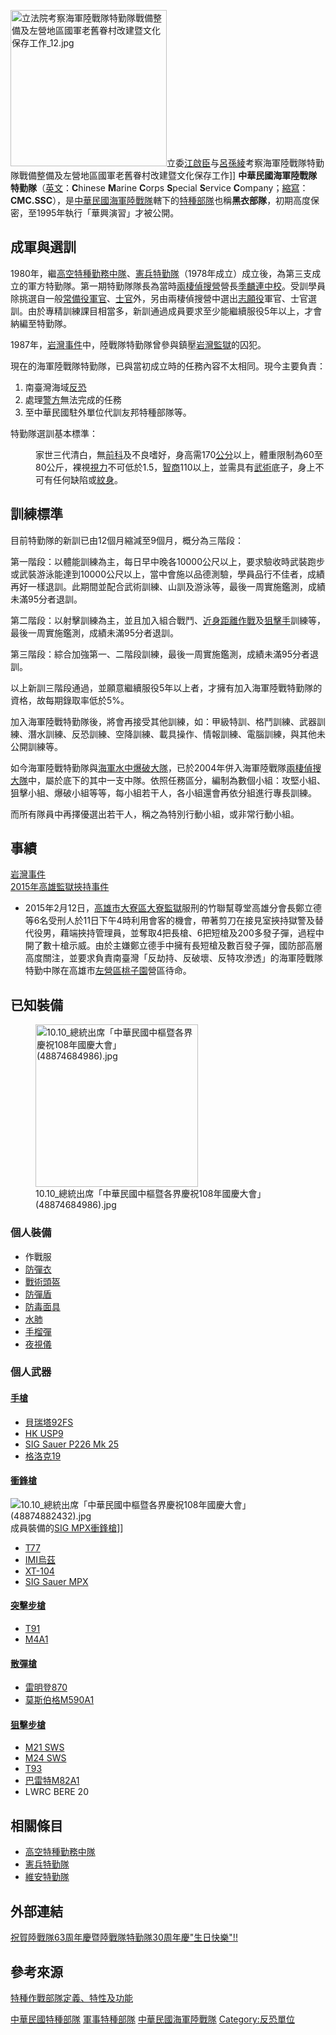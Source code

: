 {{NoteTA
|G1=Firearms
|G2=Military
|G3=長度單位
|G4=地區用語
|G5=地名
}}
{{Infobox Military Unit
| 名稱 = 中華民國海軍陸戰隊特勤隊<br /><small>Chinese Marine Corps Special Service Company
| 圖片 = [[File:黑衣部隊̠03.jpg|280px]]
| 圖片說明 = 海軍陸戰隊特勤隊
| 時期 = 1978年—
| 國家 = {{ROC}}
| 效忠 = {{ROC}}
| 軍種 = {{flagicon image|Republic of China Marine Corps Flag.svg}} [[中華民國海軍陸戰隊|中華民國海軍陸戰隊]]
| 種類 = 特種勤務
| 功能 = [[反恐|反恐]]、處理警方無法完成的任務、代訓友邦特種部隊等 
| 規模 = 
| 隸屬 = {{ROCN}}
| 駐地 = [[高雄市|高雄市]][[鼓山區|鼓山區]][[壽山_(高雄市)|壽山]]壽山營區
| 裝備 = 
| 別稱 = 黑衣部隊
| 守護 = 
| 格言 = 一次殲滅
| 顏色 = 
| 隊歌 = 
| 吉祥物 = 
| 戰役 = 岩灣監獄暴動
| 隊慶 = 
| 獎章 = 
| 榮譽 = 
| 現任指揮官 = 
| 象徵指揮官 = 夏復華
| 著名指揮官 = 
| 佩章一 = 
| 佩章二 = 
| 佩章三 = 
| 佩章四 = 
}}
{{Refimprove||time=2018-01-05T19:03:28+00:00}}
[[File:立法院考察海軍陸戰隊特勤隊戰備整備及左營地區國軍老舊眷村改建暨文化保存工作_12.jpg|250px]]立委[[江啟臣|江啟臣]]与[[呂孫綾|呂孫綾]]考察海軍陸戰隊特勤隊戰備整備及左營地區國軍老舊眷村改建暨文化保存工作]]
'''中華民國海軍陸戰隊特勤隊'''（[[英文|英文]]：'''C'''hinese '''M'''arine '''C'''orps '''S'''pecial '''S'''ervice '''C'''ompany；[[縮寫|縮寫]]：'''CMC.SSC'''），是[[中華民國|中華民國]][[中華民國海軍陸戰隊|海軍陸戰隊]]轄下的[[特種部隊|特種部隊]]也稱'''黑衣部隊'''，初期高度保密，至1995年執行「華興演習」才被公開。

==成軍與選訓==
1980年，繼[[高空特種勤務中隊|高空特種勤務中隊]]、[[憲兵特勤隊|憲兵特勤隊]]（1978年成立）成立後，為第三支成立的軍方特勤隊。第一期特勤隊隊長為當時[[兩棲偵搜營|兩棲偵搜營]]營長[[季麟連|季麟連]][[中校|中校]]。受訓學員除挑選自一般[[常備役|常備役]][[軍官|軍官]]、[[士官|士官]]外，另由兩棲偵搜營中選出[[志願役|志願役]]軍官、士官選訓。由於專精訓練課目相當多，新訓通過成員要求至少能繼續服役5年以上，才會納編至特勤隊。

1987年，[[岩灣事件|岩灣事件]]中，陸戰隊特勤隊曾參與鎮壓[[岩灣監獄|岩灣監獄]]的囚犯。

現在的海軍陸戰隊特勤隊，已與當初成立時的任務內容不太相同。現今主要負責：
#南臺灣海域[[反恐|反恐]]
#處理[[中華民國警察|警方]]無法完成的任務
#至中華民國駐外單位代訓友邦特種部隊等。

特勤隊選訓基本標準：
:家世三代清白，無[[前科|前科]]及不良嗜好，身高需170[[公分|公分]]以上，體重限制為60至80公斤，裸視[[視力|視力]]不可低於1.5，[[智商|智商]]110以上，並需具有[[武術|武術]]底子，身上不可有任何缺陷或[[紋身|紋身]]。

==訓練標準==
目前特勤隊的新訓已由12個月縮減至9個月，概分為三階段：

第一階段：以體能訓練為主，每日早中晚各10000公尺以上，要求驗收時武裝跑步或武裝游泳能達到10000公尺以上，當中會施以品德測驗，學員品行不佳者，成績再好一樣退訓。此期間並配合武術訓練、山訓及游泳等，最後一周實施鑑測，成績未滿95分者退訓。

第二階段：以射擊訓練為主，並且加入組合戰鬥、[[近身距離作戰|近身距離作戰]]及[[狙擊手|狙擊手]]訓練等，最後一周實施鑑測，成績未滿95分者退訓。

第三階段：綜合加強第一、二階段訓練，最後一周實施鑑測，成績未滿95分者退訓。

以上新訓三階段通過，並願意繼續服役5年以上者，才擁有加入海軍陸戰特勤隊的資格，故每期錄取率低於5%。

加入海軍陸戰特勤隊後，將會再接受其他訓練，如：甲級特訓、格鬥訓練、武器訓練、潛水訓練、反恐訓練、空降訓練、載具操作、情報訓練、電腦訓練，與其他未公開訓練等。

如今海軍陸戰特勤隊與[[海軍水中爆破大隊|海軍水中爆破大隊]]，已於2004年併入海軍陸戰隊[[兩棲偵搜大隊|兩棲偵搜大隊]]中，屬於底下的其中一支中隊。依照任務區分，編制為數個小組：攻堅小組、狙擊小組、爆破小組等等，每小組若干人，各小組還會再依分組進行專長訓練。

而所有隊員中再擇優選出若干人，稱之為特別行動小組，或非常行動小組。

== 事績 ==
[[岩灣事件|岩灣事件]]<br />
[[2015年高雄監獄挾持事件|2015年高雄監獄挾持事件]]
*2015年2月12日，[[高雄市|高雄市]][[大寮區|大寮區]][[大寮監獄|大寮監獄]]服刑的竹聯幫尊堂高雄分會長鄭立德等6名受刑人於11日下午4時利用會客的機會，帶著剪刀在接見室挾持獄警及替代役男，藉端挾持管理員，並奪取4把長槍、6把短槍及200多發子彈，過程中開了數十槍示威。由於主嫌鄭立德手中擁有長短槍及數百發子彈，國防部高層高度關注，並要求負責南臺灣「反劫持、反破壞、反特攻滲透」的海軍陸戰隊特勤中隊在高雄市[[左營區|左營區]][[桃子園|桃子園]]營區待命。

== 已知裝備 ==
[[File:10.10_總統出席「中華民國中樞暨各界慶祝108年國慶大會」(48874684986).jpg|260px]]

===個人裝備===
*作戰服
*[[防彈衣|防彈衣]]
*[[戰術頭盔|戰術頭盔]]
*[[防彈盾|防彈盾]]
*[[防毒面具|防毒面具]]
*[[水肺|水肺]]
*[[手榴彈|手榴彈]]
*[[夜視儀|夜視儀]]

===個人武器===

====[[手槍|手槍]]====
*[[貝瑞塔92手槍|貝瑞塔92FS]]
*[[HK_USP手槍|HK USP9]]
*[[SIG_P226半自動手槍#P226_Mk_25|SIG Sauer P226 Mk 25]]
*[[格洛克19|格洛克19]]

====[[衝鋒槍|衝鋒槍]]====
[[File:10.10_總統出席「中華民國中樞暨各界慶祝108年國慶大會」(48874882432).jpg|thumb]]成員裝備的[[SIG_MPX衝鋒槍|SIG MPX衝鋒槍]]]]
*[[T77衝鋒槍|T77]]
*[[烏茲衝鋒槍|IMI烏茲]]
*[[XT-104衝鋒槍|XT-104]]
*[[SIG_MPX衝鋒槍|SIG Sauer MPX]]

====[[突擊步槍|突擊步槍]]====
*[[T91戰鬥步槍|T91]]
*[[M4卡賓槍|M4A1]]

====[[散彈槍|散彈槍]]====
*[[雷明登870泵動式霰彈槍|雷明登870]]
*[[莫斯伯格500泵動式霰彈槍|莫斯伯格M590A1]]

====[[狙擊步槍|狙擊步槍]]====
*[[M21狙擊手武器系統|M21 SWS]]
*[[M24狙擊手武器系統|M24 SWS]]
*[[T93狙擊步槍|T93]]
*[[巴雷特M82狙擊步槍#M82A1|巴雷特M82A1]]
* LWRC BERE 20

==相關條目==
*[[高空特種勤務中隊|高空特種勤務中隊]]
*[[憲兵特勤隊|憲兵特勤隊]]
*[[維安特勤隊|維安特勤隊]]

==外部連結==

[https://archive.is/20130105203424/http://tw.myblog.yahoo.com/k3k2211-wang/article?mid=15176 祝賀陸戰隊63周年慶暨陸戰隊特勤隊30周年慶"生日快樂"!! ]

==參考來源==
[http://nccur.lib.nccu.edu.tw/bitstream/140.119/33809/6/92200806.pdf 特種作戰部隊定義、特性及功能 ]{{Wayback|url=http://nccur.lib.nccu.edu.tw/bitstream/140.119/33809/6/92200806.pdf |date=20160304222857 }}

{{中華民國特種部隊}}

[[Category:中華民國特種部隊|]]
[[Category:軍事特種部隊|]]
[[Category:中華民國海軍陸戰隊|]]
[[Category:反恐單位|Category:反恐單位]]